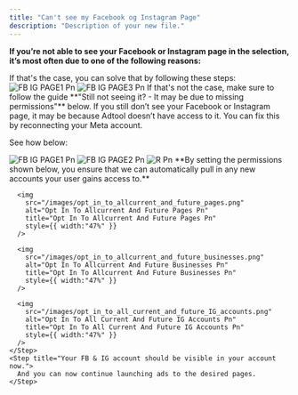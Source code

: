 ```yaml
---
title: "Can't see my Facebook og Instagram Page"
description: "Description of your new file."
---
```


**If you’re not able to see your Facebook or Instagram page in the selection, it’s most often due to one of the following reasons:**

<Accordion title="We couldn’t connect your pages to an account.">
  If that's the case, you can solve that by following these steps:

  <Steps>
    <Step title='Go to "settings"'>
      <img
        src="/images/FB_IG_PAGE1.png"
        alt="FB IG PAGE1 Pn"
        style={{ width:"52%" }}
      />
    </Step>
    <Step title="Select the ad account from the left-hand tab, followed by clicking “Show all Facebook pages” or “Show all Instagram pages,” depending on what’s missing.">
      <img
        src="/images/FB_IG_PAGE3.png"
        alt="FB IG PAGE3 Pn"
        style={{ width:"52%" }}
      />
    </Step>
    <Step title="Here, you should be able to find and connect your Facebook or Instagram page.">
      If that's not the case, make sure to follow the guide **"Still not seeing it? - It may be due to missing permissions"** below.
    </Step>
  </Steps>
</Accordion>

<Accordion title="Still not seeing it? - It may be due to missing permissions.">
  If you still don’t see your Facebook or Instagram page, it may be because Adtool doesn’t have access to it. You can fix this by reconnecting your Meta account. 

  See how below:

  <Steps>
    <Step title="Go to Settings">
      <img
        src="/images/FB_IG_PAGE1.png"
        alt="FB IG PAGE1 Pn"
        style={{ width:"49%" }}
      />
    </Step>
    <Step title="Click “Connections” then reconnect the Facebook integration.">
      <img
        src="/images/FB_IG_PAGE2.png"
        alt="FB IG PAGE2 Pn"
        style={{ width:"50%" }}
      />
    </Step>
    <Step title='Then click "Edit previous settings'>
      <img
        src="/images/r.png"
        alt="R Pn"
        title="R Pn"
        style={{ width:"45%" }}
      />
    </Step>
    <Step title="Go through the process and make sure the proper access is granted.">
      **By setting the permissions shown below, you ensure that we can automatically pull in any new accounts your user gains access to.**

      <img
        src="/images/opt_in_to_allcurrent_and_future_pages.png"
        alt="Opt In To Allcurrent And Future Pages Pn"
        title="Opt In To Allcurrent And Future Pages Pn"
        style={{ width:"47%" }}
      />

      <img
        src="/images/opt_in_to_allcurrent_and_future_businesses.png"
        alt="Opt In To Allcurrent And Future Businesses Pn"
        title="Opt In To Allcurrent And Future Businesses Pn"
        style={{ width:"47%" }}
      />

      <img
        src="/images/opt_in_to_all_current_and_future_IG_accounts.png"
        alt="Opt In To All Current And Future IG Accounts Pn"
        title="Opt In To All Current And Future IG Accounts Pn"
        style={{ width:"47%" }}
      />
    </Step>
    <Step title="Your FB & IG account should be visible in your account now.">
      And you can now continue launching ads to the desired pages.
    </Step>
  </Steps>
</Accordion>